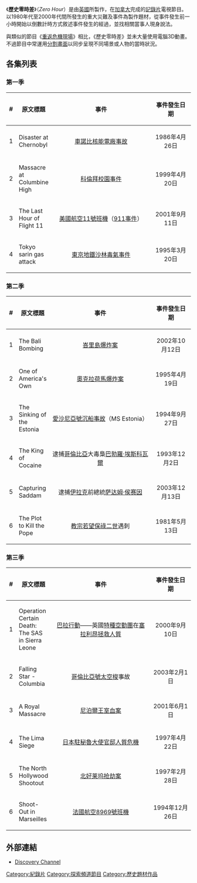 {{unreferenced|time=2017-10-08T15:31:15+00:00}}
{{noteTA
|G1=People
|1=zh-hans:俄克拉何马;zh-hant:奧克拉荷馬;
|2=zh-cn:切尔诺贝利; zh-hk:切爾諾貝爾; zh-tw:車諾比;
|3=zh:科倫拜; zh-hans:哥伦拜恩; zh-hant:科倫拜;
|4=zh-hans:巴厘; zh-hant:峇里; zh-sg:峇厘;
}}

《'''歷史零時差'''》（''Zero Hour''）是由[[英國|英國]]所製作，在[[加拿大|加拿大]]完成的[[記錄片|記錄片]]電視節目。以1980年代至2000年代間所發生的重大災難及事件為製作題材，從事件發生前一小時開始以倒數計時方式敘述事件發生的經過，並找相關當事人現身說法。

與類似的節目《[[重返危機現場|重返危機現場]]》相比，《歷史零時差》並未大量使用電腦3D動畫。不過節目中常運用[[分割畫面|分割畫面]]以同步呈現不同場景或人物的當時狀況。

== 各集列表 ==
=== 第一季 ===
{| class="wikitable"
!#
!原文標題
!width="400" align="center"|事件
!width="130" align="center"|事件發生日期
|-
|1
|Disaster at Chernobyl
|[[車諾比核能電廠事故|車諾比核能電廠事故]]
|1986年4月26日
|-
|2
|Massacre at Columbine High
|[[科倫拜校園事件|科倫拜校園事件]]
|1999年4月20日
|-
|3
|The Last Hour of Flight 11
|[[美國航空11號班機|美國航空11號班機]]（[[911事件|911事件]]）
|2001年9月11日
|-
|4
|Tokyo sarin gas attack
|[[東京地鐵沙林毒氣事件|東京地鐵沙林毒氣事件]]
|1995年3月20日
|}

=== 第二季 ===
{| class="wikitable"
!#
!原文標題
!width="400" align="center"|事件
!width="130" align="center"|事件發生日期
|-
|1
|The Bali Bombing
|[[2002年巴厘島爆炸案|峇里島爆炸案]]
|2002年10月12日
|-
|2
|One of America's Own
|[[奧克拉荷馬爆炸案|奧克拉荷馬爆炸案]]
|1995年4月19日
|-
|3
|The Sinking of the Estonia
|[[愛沙尼亞號|愛沙尼亞號沉船事故]]（MS Estonia）
|1994年9月27日
|-
|4
|The King of Cocaine
|逮捕[[哥倫比亞|哥倫比亞]]大毒梟[[巴勃羅·埃斯科瓦爾|巴勃羅·埃斯科瓦爾]]
|1993年12月2日
|-
|5
|Capturing Saddam
|逮捕[[伊拉克|伊拉克]]前總統[[萨达姆·侯赛因|萨达姆·侯赛因]]
|2003年12月13日
|-
|6
|The Plot to Kill the Pope
|[[教宗|教宗]][[若望保祿二世|若望保祿二世]]遇刺
|1981年5月13日
|}

=== 第三季 ===
{| class="wikitable"
!#
!原文標題
!width="400" align="center"|事件
!width="130" align="center"|事件發生日期
|-
|1
|Operation Certain Death: The SAS in Sierra Leone 
|[[巴拉行動|巴拉行動]]——英國[[特種空勤團|特種空勤團]]在[[塞拉利昂|塞拉利昂]][[拯救人質|拯救人質]]
|2000年9月10日
|-
|2
|Falling Star - Columbia
|[[哥倫比亞號太空梭|哥倫比亞號太空梭]]事故
|2003年2月1日
|-
|3
|A Royal Massacre
|[[尼泊爾王室槍擊事件|尼泊爾王室血案]]
|2001年6月1日
|-
|4
|The Lima Siege
|[[日本駐祕魯大使館人質危機|日本駐秘魯大使官邸人質危機]]
|1997年4月22日
|-
|5
|The North Hollywood Shootout
|[[北好莱坞抢劫案|北好莱坞抢劫案]]
|1997年2月28日
|-
|6
|Shoot-Out in Marseilles
|[[法國航空8969號班機|法國航空8969號班機]]
|1994年12月26日
|}

== 外部連結 ==
*{{en}}[http://www.discoverychannel.co.uk/zerohour/index.shtml Discovery Channel] {{Wayback|url=http://www.discoverychannel.co.uk/zerohour/index.shtml |date=20090522131531 }}

[[Category:紀錄片|Category:紀錄片]]
[[Category:探索頻道節目|Category:探索頻道節目]]
[[Category:歷史題材作品|Category:歷史題材作品]]